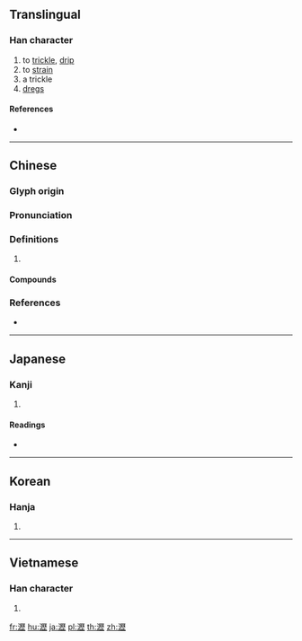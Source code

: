 {{character info/new}}
{{also|沥}}
==Translingual==

===Han character===
{{Han char|rn=85|rad=水|as=16|sn=19|four=31111|canj=EMDM|ids=⿰氵歷}}

# to [[trickle]], [[drip]]
# to [[strain]]
# a trickle
# [[dregs]]

====References====
* {{Han ref|kx=0660.060|dkj=18658|dj=1069.260|hdz=31783.010|uh=701D|ud=28701|bh=C377|bd=50039}}

----

==Chinese==
{{zh-forms|s=沥}}

===Glyph origin===
{{Han etym}}

===Pronunciation===
{{zh-pron
|m=lì
|c=lik6,lik1
|mn=qz:lia̍k/tw,xm,zz:le̍k
|mc=y
|oc=y
|cat=v,n
}}

===Definitions===
{{zh-hanzi}}

# {{rfdef|zh}}

====Compounds====
{{zh-der|剖肝瀝膽|嘔心瀝血|土瀝青|披瀝|披瀝肝膽|披肝瀝膽|淅淅瀝瀝|淅瀝|滴瀝|瀝水|瀝液|瀝澇|瀝瀝|瀝瀝拉拉|瀝瀝淅淅|瀝膽|瀝膽墮肝|瀝膽披肝|瀝膽抽腸|瀝血|瀝血之仇|瀝血以誓|瀝血叩心|瀝酒|瀝青|瀝青炭|瀝青石|血瀝瀝|輸肝瀝膽|隳肝瀝膽|餘瀝}}

===References===
* {{R:yue:Hanzi}}

----

==Japanese==

===Kanji===
{{ja-kanji|grade=|rs=水16}}

# {{defn|lang=ja|sort=水16}}

====Readings====
* {{ja-readings|goon=[[りゃく]] (ryaku)|kanon=[[れき]] (reki)|kun=[[したたる]] (shitataru)}}

----

==Korean==

===Hanja===
{{ko-hanja|hangeul=[[력]]>[[역]]|eumhun=|rv=ryeok>yeok|mr=ryŏk>yŏk|y=lyek>yek}}

# {{defn|lang=ko|sort=水16}}

----

==Vietnamese==

===Han character===
{{vi-readings|rs=水16| hanviet = lạch}}

# {{defn|lang=vi|sort=水16}}

[[fr:瀝]]
[[hu:瀝]]
[[ja:瀝]]
[[pl:瀝]]
[[th:瀝]]
[[zh:瀝]]